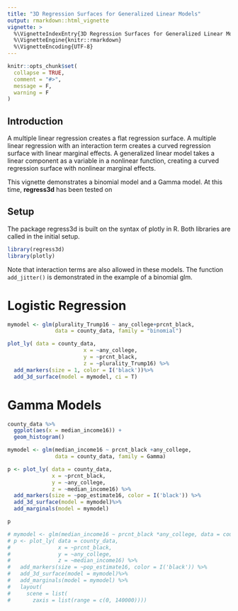 ```yaml
---
title: "3D Regression Surfaces for Generalized Linear Models"
output: rmarkdown::html_vignette
vignette: >
  %\VignetteIndexEntry{3D Regression Surfaces for Generalized Linear Models}
  %\VignetteEngine{knitr::rmarkdown}
  %\VignetteEncoding{UTF-8}
---
```


```r
knitr::opts_chunk$set(
  collapse = TRUE,
  comment = "#>",
  message = F,
  warning = F
)
```

## Introduction

A multiple linear regression creates a flat regression surface. A multiple linear regression with an interaction term creates a curved regression surface with linear marginal effects. A generalized linear model takes a linear component as a variable in a nonlinear function, creating a curved regression surface with nonlinear marginal effects. 

This vignette demonstrates a binomial model and a Gamma model. At this time, __regress3d__ has been tested on 


## Setup

The package regress3d is built on the syntax of plotly in R. Both libraries are called in the initial setup.

```r
library(regress3d)
library(plotly)
```

Note that interaction terms are also allowed in these models. The function `add_jitter()` is demonstrated in the example of a binomial glm.


# Logistic Regression

```r
mymodel <- glm(plurality_Trump16 ~ any_college+prcnt_black, 
               data = county_data, family = "binomial")

plot_ly( data = county_data,
                        x = ~any_college,
                        y = ~prcnt_black,
                        z = ~plurality_Trump16) %>%
  add_markers(size = 1, color = I('black'))%>%
  add_3d_surface(model = mymodel, ci = T) 

```

# Gamma Models

```r
county_data %>%
  ggplot(aes(x = median_income16)) +
  geom_histogram()
```

```r
mymodel <- glm(median_income16 ~ prcnt_black +any_college, 
               data = county_data, family = Gamma)

p <- plot_ly( data = county_data,
              x = ~prcnt_black,
              y = ~any_college,
              z = ~median_income16) %>%
  add_markers(size = ~pop_estimate16, color = I('black')) %>%
  add_3d_surface(model = mymodel)%>%
  add_marginals(model = mymodel) 

p
```


```r
# mymodel <- glm(median_income16 ~ prcnt_black *any_college, data = county_data, family = Gamma)
# p <- plot_ly( data = county_data,
#               x = ~prcnt_black,
#               y = ~any_college,
#               z = ~median_income16) %>%
#   add_markers(size = ~pop_estimate16, color = I('black')) %>%
#   add_3d_surface(model = mymodel)%>%
#   add_marginals(model = mymodel) %>%
#   layout(
#     scene = list(
#       zaxis = list(range = c(0, 140000))))
```
